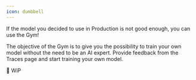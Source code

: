 ```yaml
---
icon: dumbbell
---
```


If the model you decided to use in Production is not good enough, you can use the Gym!

The objective of the Gym is to give you the possibility to train your own model without the need to be an AI expert. Provide feedback from the Traces page and start training your own model.

🚧 WiP